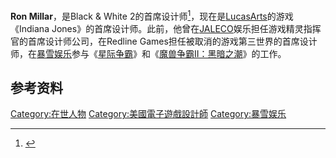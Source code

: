 {{NoteTA
| G1=Games
}}

'''Ron Millar'''，是Black & White 2的首席设计师<ref>{{cite web|url=http://www.gameinfowire.com/news.asp?nid=7272|title=Black & White 2 Ships For PC|date=4 October 2005|publisher=Game Info Wire|accessdate=4 August 2010|deadurl=yes|archiveurl=https://web.archive.org/web/20110711071909/http://www.gameinfowire.com/news.asp?nid=7272|archivedate=2011年7月11日}}</ref>，现在是[[LucasArts|LucasArts]]的游戏《Indiana Jones》的首席设计师。此前，他曾在[[JALECO|JALECO]]娱乐担任游戏精灵指挥官的首席设计师公司，在Redline Games担任被取消的游戏第三世界的首席设计师，在[[暴雪娱乐|暴雪娱乐]]参与《[[星际争霸|星际争霸]]》和《[[魔兽争霸II：黑暗之潮|魔兽争霸II：黑暗之潮]]》的工作。

== 参考资料 ==
{{Reflist}}

{{暴雪娛樂}}

{{DEFAULTSORT:Millar, Ron}}
[[Category:在世人物|Category:在世人物]]
[[Category:美國電子遊戲設計師|Category:美國電子遊戲設計師]]
[[Category:暴雪娱乐|Category:暴雪娱乐]]

{{videogame-bio-stub}}
{{US-bio-stub}}